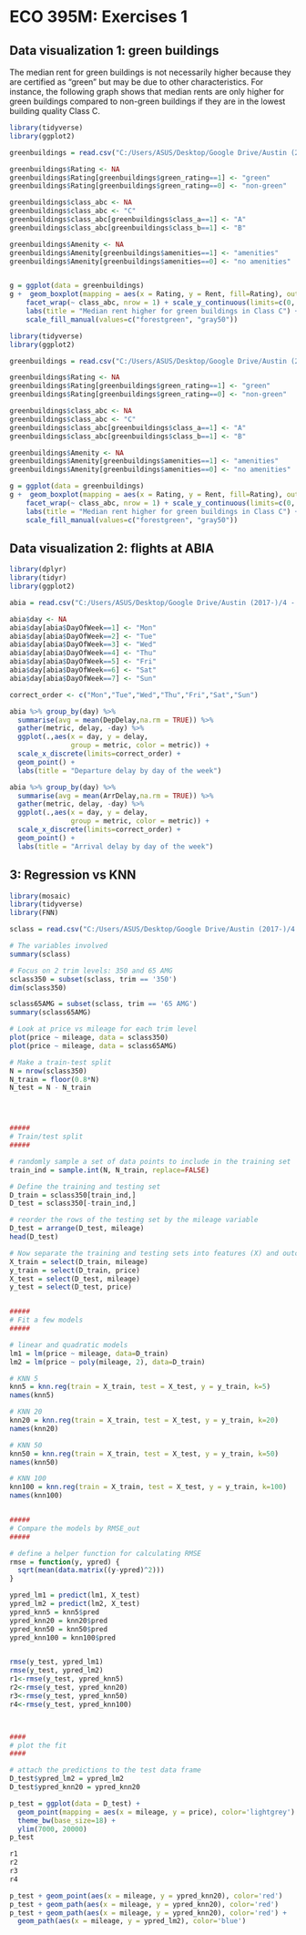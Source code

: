 # ECO 395M: Exercises 1


## Data visualization 1: green buildings

The median rent for green buildings is not necessarily higher because they are certified as "green" but may be due to other characteristics. For instance, the following graph shows that median rents are only higher for green buildings compared to non-green buildings if they are in the lowest building quality Class C.

```{r, include=FALSE}
library(tidyverse)
library(ggplot2)

greenbuildings = read.csv("C:/Users/ASUS/Desktop/Google Drive/Austin (2017-)/4 - Spring 2019/Data Mining & Statistical Learning/data/greenbuildings.csv")

greenbuildings$Rating <- NA
greenbuildings$Rating[greenbuildings$green_rating==1] <- "green"
greenbuildings$Rating[greenbuildings$green_rating==0] <- "non-green"

greenbuildings$class_abc <- NA
greenbuildings$class_abc <- "C"
greenbuildings$class_abc[greenbuildings$class_a==1] <- "A"
greenbuildings$class_abc[greenbuildings$class_b==1] <- "B"

greenbuildings$Amenity <- NA
greenbuildings$Amenity[greenbuildings$amenities==1] <- "amenities"
greenbuildings$Amenity[greenbuildings$amenities==0] <- "no amenities"


g = ggplot(data = greenbuildings) 
g +  geom_boxplot(mapping = aes(x = Rating, y = Rent, fill=Rating), outlier.shape = NA) + 
    facet_wrap(~ class_abc, nrow = 1) + scale_y_continuous(limits=c(0, 60)) +
    labs(title = "Median rent higher for green buildings in Class C") +
    scale_fill_manual(values=c("forestgreen", "gray50"))
```

```{r greenbuildings, include=FALSE}
library(tidyverse)
library(ggplot2)

greenbuildings = read.csv("C:/Users/ASUS/Desktop/Google Drive/Austin (2017-)/4 - Spring 2019/Data Mining & Statistical Learning/data/greenbuildings.csv")

greenbuildings$Rating <- NA
greenbuildings$Rating[greenbuildings$green_rating==1] <- "green"
greenbuildings$Rating[greenbuildings$green_rating==0] <- "non-green"

greenbuildings$class_abc <- NA
greenbuildings$class_abc <- "C"
greenbuildings$class_abc[greenbuildings$class_a==1] <- "A"
greenbuildings$class_abc[greenbuildings$class_b==1] <- "B"

greenbuildings$Amenity <- NA
greenbuildings$Amenity[greenbuildings$amenities==1] <- "amenities"
greenbuildings$Amenity[greenbuildings$amenities==0] <- "no amenities"


```


```{r, echo=FALSE, warning=FALSE}
g = ggplot(data = greenbuildings) 
g +  geom_boxplot(mapping = aes(x = Rating, y = Rent, fill=Rating), outlier.shape = NA) + 
    facet_wrap(~ class_abc, nrow = 1) + scale_y_continuous(limits=c(0, 60)) +
    labs(title = "Median rent higher for green buildings in Class C") +
    scale_fill_manual(values=c("forestgreen", "gray50"))
```

## Data visualization 2: flights at ABIA


```{r, include=FALSE}
library(dplyr)
library(tidyr)
library(ggplot2)

abia = read.csv("C:/Users/ASUS/Desktop/Google Drive/Austin (2017-)/4 - Spring 2019/Data Mining & Statistical Learning/data/ABIA.csv")

abia$day <- NA
abia$day[abia$DayOfWeek==1] <- "Mon"
abia$day[abia$DayOfWeek==2] <- "Tue"
abia$day[abia$DayOfWeek==3] <- "Wed"
abia$day[abia$DayOfWeek==4] <- "Thu"
abia$day[abia$DayOfWeek==5] <- "Fri"
abia$day[abia$DayOfWeek==6] <- "Sat"
abia$day[abia$DayOfWeek==7] <- "Sun"

correct_order <- c("Mon","Tue","Wed","Thu","Fri","Sat","Sun")

```


```{r, echo=FALSE, warning=FALSE}
abia %>% group_by(day) %>%
  summarise(avg = mean(DepDelay,na.rm = TRUE)) %>%
  gather(metric, delay, -day) %>%
  ggplot(.,aes(x = day, y = delay, 
               group = metric, color = metric)) + 
  scale_x_discrete(limits=correct_order) + 
  geom_point() +
  labs(title = "Departure delay by day of the week") 

abia %>% group_by(day) %>%
  summarise(avg = mean(ArrDelay,na.rm = TRUE)) %>%
  gather(metric, delay, -day) %>%
  ggplot(.,aes(x = day, y = delay, 
               group = metric, color = metric)) + 
  scale_x_discrete(limits=correct_order) + 
  geom_point() +
  labs(title = "Arrival delay by day of the week") 
```

## 3: Regression vs KNN



```{r, include=FALSE}
library(mosaic)
library(tidyverse)
library(FNN)

sclass = read.csv("C:/Users/ASUS/Desktop/Google Drive/Austin (2017-)/4 - Spring 2019/Data Mining & Statistical Learning/data/sclass.csv")

# The variables involved
summary(sclass)

# Focus on 2 trim levels: 350 and 65 AMG
sclass350 = subset(sclass, trim == '350')
dim(sclass350)

sclass65AMG = subset(sclass, trim == '65 AMG')
summary(sclass65AMG)

# Look at price vs mileage for each trim level
plot(price ~ mileage, data = sclass350)
plot(price ~ mileage, data = sclass65AMG)

# Make a train-test split
N = nrow(sclass350)
N_train = floor(0.8*N)
N_test = N - N_train




#####
# Train/test split
#####

# randomly sample a set of data points to include in the training set
train_ind = sample.int(N, N_train, replace=FALSE)

# Define the training and testing set
D_train = sclass350[train_ind,]
D_test = sclass350[-train_ind,]

# reorder the rows of the testing set by the mileage variable
D_test = arrange(D_test, mileage)
head(D_test)

# Now separate the training and testing sets into features (X) and outcome (y)
X_train = select(D_train, mileage)
y_train = select(D_train, price)
X_test = select(D_test, mileage)
y_test = select(D_test, price)


#####
# Fit a few models
#####

# linear and quadratic models
lm1 = lm(price ~ mileage, data=D_train)
lm2 = lm(price ~ poly(mileage, 2), data=D_train)

# KNN 5
knn5 = knn.reg(train = X_train, test = X_test, y = y_train, k=5)
names(knn5)

# KNN 20
knn20 = knn.reg(train = X_train, test = X_test, y = y_train, k=20)
names(knn20)

# KNN 50
knn50 = knn.reg(train = X_train, test = X_test, y = y_train, k=50)
names(knn50)

# KNN 100
knn100 = knn.reg(train = X_train, test = X_test, y = y_train, k=100)
names(knn100)


#####
# Compare the models by RMSE_out
#####

# define a helper function for calculating RMSE
rmse = function(y, ypred) {
  sqrt(mean(data.matrix((y-ypred)^2)))
}

ypred_lm1 = predict(lm1, X_test)
ypred_lm2 = predict(lm2, X_test)
ypred_knn5 = knn5$pred
ypred_knn20 = knn20$pred
ypred_knn50 = knn50$pred
ypred_knn100 = knn100$pred


rmse(y_test, ypred_lm1)
rmse(y_test, ypred_lm2)
r1<-rmse(y_test, ypred_knn5)
r2<-rmse(y_test, ypred_knn20)
r3<-rmse(y_test, ypred_knn50)
r4<-rmse(y_test, ypred_knn100)



####
# plot the fit
####

# attach the predictions to the test data frame
D_test$ypred_lm2 = ypred_lm2
D_test$ypred_knn20 = ypred_knn20

p_test = ggplot(data = D_test) + 
  geom_point(mapping = aes(x = mileage, y = price), color='lightgrey') + 
  theme_bw(base_size=18) + 
  ylim(7000, 20000)
p_test
```


```{r, echo=FALSE, warning=FALSE}
r1
r2
r3
r4

p_test + geom_point(aes(x = mileage, y = ypred_knn20), color='red')
p_test + geom_path(aes(x = mileage, y = ypred_knn20), color='red')
p_test + geom_path(aes(x = mileage, y = ypred_knn20), color='red') + 
  geom_path(aes(x = mileage, y = ypred_lm2), color='blue')
```
